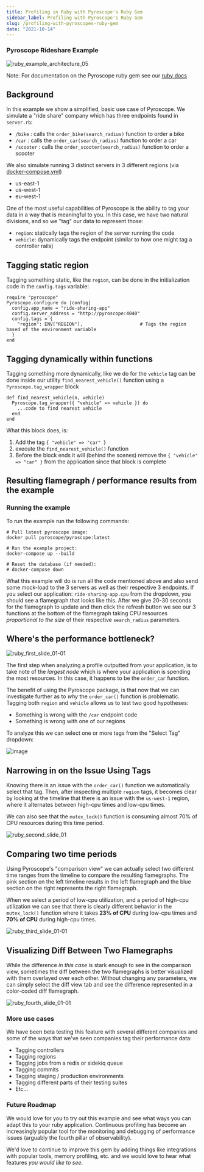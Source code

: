 ```yaml
---
title: Profiling in Ruby with Pyroscope's Ruby Gem
sidebar_label: Profiling with Pyroscope's Ruby Gem
slug: /profiling-with-pyroscopes-ruby-gem
date: "2021-10-14"
---
```


### Pyroscope Rideshare Example
![ruby_example_architecture_05](https://user-images.githubusercontent.com/23323466/135726784-0c367d3f-c9e5-4e3f-91be-761d4d6d21b1.gif)

Note: For documentation on the Pyroscope ruby gem  see our [ruby docs](/docs/ruby)
## Background
In this example we show a simplified, basic use case of Pyroscope. We simulate a "ride share" company which has three endpoints found in `server.rb`:
- `/bike`    : calls the `order_bike(search_radius)` function to order a bike
- `/car`     : calls the `order_car(search_radius)` function to order a car
- `/scooter` : calls the `order_scooter(search_radius)` function to order a scooter

We also simulate running 3 distinct servers in 3 different regions (via [docker-compose.yml](https://github.com/pyroscope-io/pyroscope/blob/main/examples/ruby/docker-compose.yml))
- us-east-1
- us-west-1
- eu-west-1

One of the most useful capabilities of Pyroscope is the ability to tag your data in a way that is meaningful to you. In this case, we have two natural divisions, and so we "tag" our data to represent those:
- `region`: statically tags the region of the server running the code
- `vehicle`: dynamically tags the endpoint (similar to how one might tag a controller rails)


## Tagging static region
Tagging something static, like the `region`, can be done in the initialization code in the `config.tags` variable:
```
require "pyroscope"
Pyroscope.configure do |config|
  config.app_name = "ride-sharing-app"
  config.server_address = "http://pyroscope:4040"
  config.tags = {
    "region": ENV["REGION"],                     # Tags the region based of the environment variable
  }
end
```

## Tagging dynamically within functions
Tagging something more dynamically, like we do for the `vehicle` tag can be done inside our utility `find_nearest_vehicle()` function using a `Pyroscope.tag_wrapper` block
```
def find_nearest_vehicle(n, vehicle)
  Pyroscope.tag_wrapper({ "vehicle" => vehicle }) do
    ...code to find nearest vehicle
  end
end
```

What this block does, is:
1. Add the tag `{ "vehicle" => "car" }`
2. execute the `find_nearest_vehicle()` function
3. Before the block ends it will (behind the scenes) remove the `{ "vehicle" => "car" }` from the application since that block is complete

## Resulting flamegraph / performance results from the example
### Running the example
To run the example run the following commands:
```
# Pull latest pyroscope image:
docker pull pyroscope/pyroscope:latest

# Run the example project:
docker-compose up --build

# Reset the database (if needed):
# docker-compose down
```

What this example will do is run all the code mentioned above and also send some mock-load to the 3 servers as well as their respective 3 endpoints. If you select our application: `ride-sharing-app.cpu` from the dropdown, you should see a flamegraph that looks like this. After we give 20-30 seconds for the flamegraph to update and then click the refresh button we see our 3 functions at the bottom of the flamegraph taking CPU resources _proportional to the size_ of their respective `search_radius` parameters.

## Where's the performance bottleneck?
![ruby_first_slide_01-01](https://user-images.githubusercontent.com/23323466/139566972-2f04b826-d05c-4307-9b60-4376840001ab.jpg)


The first step when analyzing a profile outputted from your application, is to take note of the _largest node_ which is where your application is spending the most resources. In this case, it happens to be the `order_car` function.

The benefit of using the Pyroscope package, is that now that we can investigate further as to _why_ the `order_car()` function is problematic. Tagging both `region` and `vehicle` allows us to test two good hypotheses:
- Something is wrong with the `/car` endpoint code
- Something is wrong with one of our regions

To analyze this we can select one or more tags from the "Select Tag" dropdown:

![image](https://user-images.githubusercontent.com/23323466/135525308-b81e87b0-6ffb-4ef0-a6bf-3338483d0fc4.png)

## Narrowing in on the Issue Using Tags
Knowing there is an issue with the `order_car()` function we automatically select that tag. Then, after inspecting multiple `region` tags, it becomes clear by looking at the timeline that there is an issue with the `us-west-1` region, where it alternates between high-cpu times and low-cpu times.

We can also see that the `mutex_lock()` function is consuming almost 70% of CPU resources during this time period.

![ruby_second_slide_01](https://user-images.githubusercontent.com/23323466/139566994-f3f8c2f3-6bc4-40ca-ac4e-8fc862d0c0ad.jpg)

## Comparing two time periods
Using Pyroscope's "comparison view" we can actually select two different time ranges from the timeline to compare the resulting flamegraphs. The pink section on the left timeline results in the left flamegraph and the blue section on the right represents the right flamegraph.

When we select a period of low-cpu utilization, and a period of high-cpu utilization we can see that there is clearly different behavior in the `mutex_lock()` function where it takes **23% of CPU** during low-cpu times and **70% of CPU** during high-cpu times.

![ruby_third_slide_01-01](https://user-images.githubusercontent.com/23323466/139567004-96064c5b-570c-48a4-aa9a-07a46a0646a5.jpg)

## Visualizing Diff Between Two Flamegraphs
While the difference _in this case_ is stark enough to see in the comparison view, sometimes the diff between the two flamegraphs is better visualized with them overlayed over each other. Without changing any parameters, we can simply select the diff view tab and see the difference represented in a color-coded diff flamegraph.

![ruby_fourth_slide_01-01](https://user-images.githubusercontent.com/23323466/139567016-3f738923-2429-4f93-8fe0-cc0ca8c765fd.jpg)


### More use cases
We have been beta testing this feature with several different companies and some of the ways that we've seen companies tag their performance data:
- Tagging controllers
- Tagging regions
- Tagging jobs from a redis or sidekiq queue
- Tagging commits
- Tagging staging / production environments
- Tagging different parts of their testing suites
- Etc...

### Future Roadmap
We would love for you to try out this example and see what ways you can adapt this to your ruby application. Continuous profiling has become an increasingly popular tool for the monitoring and debugging of performance issues (arguably the fourth pillar of observability).

We'd love to continue to improve this gem by adding things like integrations with popular tools, memory profiling, etc. and we would love to hear what features _you would like to see_.
